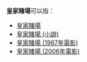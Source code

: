 '''皇家賭場'''可以指：

*[[皇家賭場|皇家賭場]]
*[[皇家賭場_(小說)|皇家賭場 (小說)]]
*[[鐵金剛橫掃皇家賭場|皇家賭場 (1967年電影)]]
*[[007大战皇家赌场|皇家賭場 (2006年電影)]]
{{disambig|Cat=四字消歧义}}